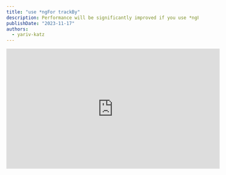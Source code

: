 ```yaml
---
title: "use *ngFor trackBy"
description: Performance will be significantly improved if you use *ngFor trackBy functions
publishDate: "2023-11-17"
authors:
  - yariv-katz
---
```




<div class="not-content flex">
	<iframe
		className="mx-auto mb-10"
		width="560"
		height="315"
		src="https://www.youtube.com/embed/XOMY6S6GcZw?si=EQ6gJzVZpaqIfjBc"
		title="YouTube video player"
		frameBorder="0"
		allow="accelerometer; autoplay; clipboard-write; encrypted-media; gyroscope; picture-in-picture; web-share"
		allowFullScreen
	/>
</div>

Understanding the `*ngFor` [`trackBy`](https://angular.io/api/core/TrackByFunction) function is essential to improve the performance of your `*ngFor` loops and your angular application as a whole.

## What is `*ngFor` trackBy?

`*ngFor` trackBy is a function that you can pass to your `*ngFor` loop to tell angular how to track the items in your list. By default, angular tracks the items in your list by their identity i.e `===`.

## Default trackBy

Let's understand how the default `trackBy` is working.  
Start a new Angular application:

```bash
npx @angular/cli@latest new trackby-demo --minimal --style css --routing false
```

change your `app.component.ts` to look like this:

```typescript title="app.component.ts"
import {Component} from '@angular/core';
import {CommonModule} from '@angular/common';

@Component({
  selector: 'app-root',
  standalone: true,
  imports: [CommonModule],
  template: `
    <ul>
      <li *ngFor="let item of todo">
        <input [value]="item.title" />
      </li>
    </ul>
    <button (click)="add()">add</button>
  `,
})
export class AppComponent {
  todo = [
    {id: 1, title: 'hello'},
    {id: 2, title: 'world'},
    {id: 3, title: 'foo'},
    {id: 4, title: 'bar'},
  ];

  add() {
    this.todo.push({id: Math.random(), title: 'baz' + Math.random()});
  }
}
```

In this example we have a list of todo items. We are using `*ngFor` to loop over the items and render an input for each item. We also have a button that adds a new item to the list.  
We are placing an `input` in each item to verify if the list elements are recreated from scratch or is the list modified and an element is just appended to the list.  
You can type something in an input, if the list is recreated you will lose the state of the dom element (since it's destroyed), but in this case we see that angular rocks this `*ngFor` keeping the dom elements intact and just appending an element to the end of the list.

Angular will iterate on each list item and compare it to the previous list item using `===` since the objects in the list are the same, so are the elements in the `*ngFor`.

## The problem

As long as the objects in the array stay the same we have no problem, the problem will start when the objects in the array will change, which often happens in the common use case of `*ngFor` where we iterate on a list of objects that are fetched from the server.  
Let's imagine the following use case, the list is grabbed from the server, and we have a search input that will send a search request to the server and provides us with a new list.  
In that case, the objects in the list will change, and angular will destroy the dom elements and recreate them from scratch.

We can try and simplify this example with the following code:

```typescript title="app.component.ts"
import {Component} from '@angular/core';
import {CommonModule} from '@angular/common';

@Component({
  selector: 'app-root',
  standalone: true,
  imports: [CommonModule],
  template: `
    <ul>
      <li *ngFor="let item of todo">
        <input [value]="item.title" />
      </li>
    </ul>
    <button (click)="add()">add</button>
  `,
})
export class AppComponent {
  todo = [
    {id: 1, title: 'hello'},
    {id: 2, title: 'world'},
    {id: 3, title: 'foo'},
    {id: 4, title: 'bar'},
  ];
	
  clone() {
    return this.todo.map(item => {
      return {...item};
    });
  }

  add() {
    this.todo = [...this.clone(), {id: Math.random(), title: 'baz' + Math.random()}];
  }
}
```

Notice that on every add we are completly recreating the list, we are using the `clone` function to clone the list and add a new item to the list.  
In the following case if you type something in the input and click the add button you will see that the input is recreated from scratch and you lose the state of the input.
Regardless of losing the state, it is also a performance issue, since angular will destroy all the dom elements in the list and recreate them from scratch.

## The solution

The solution is to use `*ngFor` trackBy function, which will replace the default `===` comparison with a custom comparison function.

```typescript title="app.component.ts"
import {Component} from '@angular/core';
import {CommonModule} from '@angular/common';

@Component({
  selector: 'app-root',
  standalone: true,
  imports: [CommonModule],
  template: `
    <ul>
      <li *ngFor="let item of todo; trackBy: tbid">
        <input [value]="item.title" />
      </li>
    </ul>
    <button (click)="add()">add</button>
  `,
})
export class AppComponent {
  todo = [
    {id: 1, title: 'hello'},
    {id: 2, title: 'world'},
    {id: 3, title: 'foo'},
    {id: 4, title: 'bar'},
  ];
	
  clone() {
    return this.todo.map(item => {
      return {...item};
    });
  }
	
	tbid(index, item: typeof this.todo[0]) {
		return item.id;
	}

  add() {
    this.todo = [...this.clone(), {id: Math.random(), title: 'baz' + Math.random()}];
  }
}
```

Try and type a text in the input and click the add, you will see that the state of the input is preserved which means that the dom element is not recreated from scratch.

## Lint rule

Since it's so common that `*ngFor` will get a new list, there are places that enforce the use of `*ngFor` trackBy function, by enabling a lint rule in `@angular-eslint`.

```bash
npx ng lint
```

You can update the `.eslintrc` file:

```json
{
  "root": true,
  "ignorePatterns": [
    "projects/**/*"
  ],
  "overrides": [
    {
      "parser": "@angular-eslint/template-parser",
      "files": [
        "*.ts"
      ],
      "extends": [
        "eslint:recommended",
        "plugin:@typescript-eslint/recommended",
        "plugin:@angular-eslint/recommended",
        "plugin:@angular-eslint/template/process-inline-templates"
      ],
      "rules": {
        "@angular-eslint/directive-selector": [
          "error",
          {
            "type": "attribute",
            "prefix": "app",
            "style": "camelCase"
          }
        ],
        "@angular-eslint/component-selector": [
          "error",
          {
            "type": "element",
            "prefix": "app",
            "style": "kebab-case"
          }
        ]
      }
    },
    {
      "files": [
        "*.html"
      ],
      "extends": [
        "plugin:@angular-eslint/template/recommended",
        "plugin:@angular-eslint/template/accessibility"
      ],
      "rules": {
        "@angular-eslint/template/use-track-by-function": "error"
      }
    }
  ]
}
```

notice that we added the `"parser": "@angular-eslint/template-parser",` and the rule: `"@angular-eslint/template/use-track-by-function": "error"`.

Now when you run `npx ng lint` without the `trackBy` function you will get a lint error.  
I do recommend adding this lint although it's not a must if the angular default comparison `===` is suitable for most of your use cases, and your lists are not recreated with the default comparison.

## Conclusion

When placing `*ngFor` in your Angular application, ask yourself the following:  
- Which elements in the list are recreated, and how do I optimize it so only the needed elements of the list are actually updated, and not the whole list.
